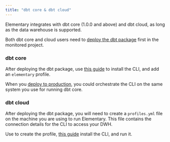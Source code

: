 ```yaml
---
title: "dbt core & dbt cloud"
---
```


Elementary integrates with dbt core (1.0.0 and above) and dbt cloud, as long as the data warehouse is supported.

Both dbt core and cloud users need to [deploy the dbt package](/quickstart) first in the monitored project.

### dbt core

After deploying the dbt package, use [this guide](/quickstart-cli) to install the CLI, and add an `elementary` profile.

When you [deploy to production](/deployment-and-configuration/elementary-in-production), you could orchestrate the CLI on the same system you use for running dbt core.

### dbt cloud

After deploying the dbt package, you will need to create a `profiles.yml` file on the machine you are using to run Elementary.
This file contains the connection details for the CLI to access your DWH.

Use to create the profile, [this guide](/quickstart-cli) install the CLI, and run it.

<Snippet file="faq/question-connection-profile.mdx" />
<Snippet file="faq/question-profile-permissions.mdx" />
